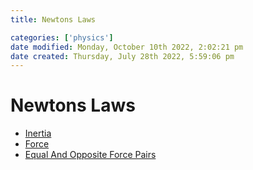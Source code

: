 ```yaml
---
title: Newtons Laws

categories: ['physics']
date modified: Monday, October 10th 2022, 2:02:21 pm
date created: Thursday, July 28th 2022, 5:59:06 pm
---
```


# Newtons Laws
- [Inertia](Inertia.qmd)
- [Force](Force.qmd)
- [Equal And Opposite Force Pairs](Equal%20And%20Opposite%20Force%20Pairs.qmd)



